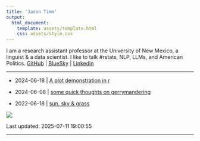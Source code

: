 ```yaml
---
title: 'Jason Timm'
output:
  html_document:
    template: assets/template.html
    css: assets/style.css
---
```


I am a research assistant professor at the University of New Mexico, a linguist & a data scientist. I like to talk #rstats, NLP, LLMs, and American Politics.  [GitHub](https://github.com/jaytimm) | [BlueSky](https://bsky.app/profile/jaytimm.bsky.social) | [Linkedin](https://www.linkedin.com/in/jaytimm/)

___

* 2024-06-18 | [A plot demonstration in r](/posts/2024-06-18-plot-demo.html)

* 2024-06-08 | [some quick thoughts on gerrymandering](/posts/2023-06-18-thoughts-gerrymander.html)

* 2022-06-18 | [sun, sky & grass](/posts/2022-02-14-sun-sky-grass.html)

![](assets/footer-image.png)

Last updated: 2025-07-11 19:00:55

___
